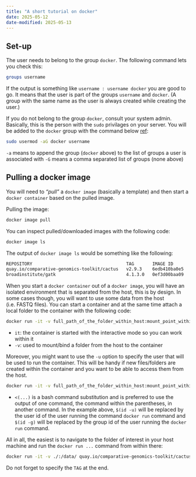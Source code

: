 ```yaml
---
title: "A short tutorial on docker"
date: 2025-05-12
date-modified: 2025-05-13
---
```


## Set-up

The user needs to belong to the group `docker`. The following command lets you check this:

```.bash
groups username
```

If the output is something like `username : username docker` you are good to go. It means that the user is part of the
groups `username` and `docker`. (A group with the same name as the user is always created while creating the user.)

If you do not belong to the group `docker`, consult your system admin. Basically, this is the person with the `sudo`
privilages on your server. You will be added to the `docker` group with the command below [ref](https://askubuntu.com/questions/79565/how-to-add-existing-user-to-an-existing-group):

```.bash
sudo usermod -aG docker username
```

`-a` means to append the group (`docker` above) to the list of groups a user is associated with
`-G` means a comma separated list of groups (none above)

## Pulling a docker image

You will need to _"pull"_ a `docker image` (basically a template) and then start a `docker container` based on the
pulled image.

Pulling the image:

```.bash
docker image pull
```

You can inspect pulled/downloaded images with the following code:

```.bash
docker image ls
```

The output of `docker image ls` would be something like the following:

```.bash
REPOSITORY                                    TAG       IMAGE ID       CREATED        SIZE
quay.io/comparative-genomics-toolkit/cactus   v2.9.3    6edb410ba0e5   3 months ago   1.03GB
broadinstitute/gatk                           4.1.3.0   0ef3d00baa09   5 years ago    3.72GB
```

When you start a `docker container` out of a `docker image`, you will have an isolated environment that is separated
from the host, this is by design. In some cases though, you will want to use some data from the host (i.e. FASTQ files).
You can start a container and at the same time attach a local folder to the container with the following code:

```.bash
docker run -it -v full_path_of_the_folder_within_host:mount_point_within_the_container docker_image_of_interest
```

- `it`: the container is started with the interactive mode so you can work within it
- `-v`: used to mount/bind a folder from the host to the container

Moreover, you might want to use the `-u` option to specify the user that will be used to run the container. This will be
handy if new files/folders are created within the container and you want to be able to access them from the host.

```.bash
docker run -it -v full_path_of_the_folder_within_host:mount_point_within_the_container docker_image_of_interest -u $(id -u):$(id -g)
```

- `<(...)` is a bash command substitution and is preferred to use the output of one command, the command within the
  parentheses, in another command. In the example above, `$(id -u)` will be replaced by the user id of the user running
  the command `docker run` command and `$(id -g)` will be replaced by the group id of the user running the `docker run`
  command.

All in all, the easiest is to navigate to the folder of interest in your host machine and run the `docker run ...`
command from within there:

```.bash
docker run -it -v ./:/data/ quay.io/comparative-genomics-toolkit/cactus:v2.9.3 -u $(id -u):$(id -g)
```

Do not forget to specify the `TAG` at the end.
